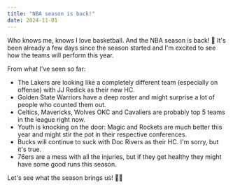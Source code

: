 ```yaml
---
title: "NBA season is back!"
date: 2024-11-01
---
```


Who knows me, knows I love basketball. And the NBA season is back! 🏀
It's been already a few days since the season started and I'm excited to see how the teams will perform this year.

From what I've seen so far:

- The Lakers are looking like a completely different team (especially on offense) with JJ Redick as their new HC.
- Golden State Warriors have a deep roster and might surprise a lot of people who counted them out.
- Celtics, Mavericks, Wolves OKC and Cavaliers are probably top 5 teams in the league right now.
- Youth is knocking on the door: Magic and Rockets are much better this year and might stir the pot in their respective conferences.
- Bucks will continue to suck with Doc Rivers as their HC. I'm sorry, but it's true.
- 76ers are a mess with all the injuries, but if they get healthy they might have some good runs this season.

Let's see what the season brings us! 🏀🔥
